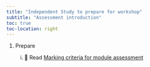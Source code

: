 ```yaml
---
title: "Independent Study to prepare for workshop"
subtitle: "Assessment introduction"
toc: true
toc-location: right
---
```


1.  Prepare

    i.  📖 Read [Marking criteria for module assessment](https://docs.google.com/document/d/1zCuQUqUa3HtAcAn87tsNnolDiE2IRlcqj6y3_5gu5oM/edit?usp=sharing)
